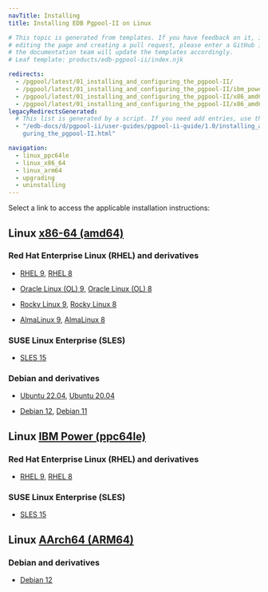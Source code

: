 ```yaml
---
navTitle: Installing
title: Installing EDB Pgpool-II on Linux

# This topic is generated from templates. If you have feedback on it, instead of
# editing the page and creating a pull request, please enter a GitHub issue and
# the documentation team will update the templates accordingly.
# Leaf template: products/edb-pgpool-ii/index.njk

redirects:
  - /pgpool/latest/01_installing_and_configuring_the_pgpool-II/
  - /pgpool/latest/01_installing_and_configuring_the_pgpool-II/ibm_power_ppc64le/12_pgpool_sles12_ppcle/
  - /pgpool/latest/01_installing_and_configuring_the_pgpool-II/x86_amd64/03_pgpool_rhel7_x86/
  - /pgpool/latest/01_installing_and_configuring_the_pgpool-II/x86_amd64/08_pgpool_ubuntu18_deb9_x86/
legacyRedirectsGenerated:
  # This list is generated by a script. If you need add entries, use the `legacyRedirects` key.
  - "/edb-docs/d/pgpool-ii/user-guides/pgpool-ii-guide/1.0/installing_and_confi\
    guring_the_pgpool-II.html"

navigation:
  - linux_ppc64le
  - linux_x86_64
  - linux_arm64
  - upgrading
  - uninstalling
---
```


Select a link to access the applicable installation instructions:

## Linux [x86-64 (amd64)](linux_x86_64)

### Red Hat Enterprise Linux (RHEL) and derivatives

- [RHEL 9](linux_x86_64/pgpool_rhel_9), [RHEL 8](linux_x86_64/pgpool_rhel_8)

- [Oracle Linux (OL) 9](linux_x86_64/pgpool_rhel_9), [Oracle Linux (OL) 8](linux_x86_64/pgpool_rhel_8)

- [Rocky Linux 9](linux_x86_64/pgpool_other_linux_9), [Rocky Linux 8](linux_x86_64/pgpool_other_linux_8)

- [AlmaLinux 9](linux_x86_64/pgpool_other_linux_9), [AlmaLinux 8](linux_x86_64/pgpool_other_linux_8)

### SUSE Linux Enterprise (SLES)

- [SLES 15](linux_x86_64/pgpool_sles_15)

### Debian and derivatives

- [Ubuntu 22.04](linux_x86_64/pgpool_ubuntu_22), [Ubuntu 20.04](linux_x86_64/pgpool_ubuntu_20)

- [Debian 12](linux_x86_64/pgpool_debian_12), [Debian 11](linux_x86_64/pgpool_debian_11)

## Linux [IBM Power (ppc64le)](linux_ppc64le)

### Red Hat Enterprise Linux (RHEL) and derivatives

- [RHEL 9](linux_ppc64le/pgpool_rhel_9), [RHEL 8](linux_ppc64le/pgpool_rhel_8)

### SUSE Linux Enterprise (SLES)

- [SLES 15](linux_ppc64le/pgpool_sles_15)

## Linux [AArch64 (ARM64)](linux_arm64)

### Debian and derivatives

- [Debian 12](linux_arm64/pgpool_debian_12)
